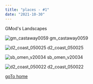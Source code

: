 ```yaml
---
title: "places - #1"
date: "2021-10-30"
---
```

<p class="py-12">GMod's Landscapes</p>

![gm_castaway0059](./gm_castaway0059.jpg)
gm_castaway0059

![d2_coast_050025](./d2_coast_050025.jpg)
d2_coast_050025

![sb_omen_v20034](./sb_omen_v20034.jpg)
sb_omen_v20034

![d2_coast_050022](./d2_coast_050022.jpg)
d2_coast_050022

[goTo home](/)
